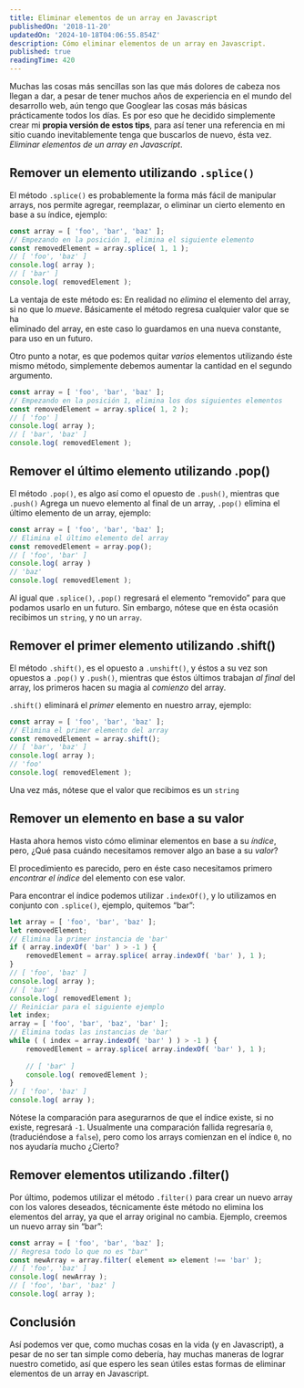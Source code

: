 ```yaml
---
title: Eliminar elementos de un array en Javascript
publishedOn: '2018-11-20'
updatedOn: '2024-10-18T04:06:55.854Z'
description: Cómo eliminar elementos de un array en Javascript.
published: true
readingTime: 420
---
```

Muchas las cosas más sencillas son las que más dolores de cabeza nos llegan a dar,
a pesar de tener muchos años de experiencia en el mundo del desarrollo web, aún
tengo que Googlear las cosas más básicas prácticamente todos los días. Es por eso
que he decidido simplemente crear mi **propia versión de estos tips**, para así tener
una referencia en mi sitio cuando inevitablemente tenga que buscarlos de nuevo,
ésta vez. _Eliminar elementos de un array en Javascript_.

## Remover un elemento utilizando `.splice()`

El método `.splice()` es probablemente la forma más fácil de manipular arrays,
nos permite agregar, reemplazar, o eliminar un cierto elemento en base a su
índice, ejemplo:

```js
const array = [ 'foo', 'bar', 'baz' ];
// Empezando en la posición 1, elimina el siguiente elemento
const removedElement = array.splice( 1, 1 );
// [ 'foo', 'baz' ]
console.log( array );
// [ 'bar' ]
console.log( removedElement );
```

La ventaja de este método es: En realidad no _elimina_ el elemento del array, si
no que lo _mueve_. Básicamente el método regresa cualquier valor que se ha  
eliminado del array, en este caso lo guardamos en una nueva constante, para uso
en un futuro.

Otro punto a notar, es que podemos quitar _varios_ elementos utilizando éste
mismo método, simplemente debemos aumentar la cantidad en el segundo argumento.

```js
const array = [ 'foo', 'bar', 'baz' ];
// Empezando en la posición 1, elimina los dos siguientes elementos
const removedElement = array.splice( 1, 2 );
// [ 'foo' ]
console.log( array );
// [ 'bar', 'baz' ]
console.log( removedElement );
```

## Remover el último elemento utilizando .pop()

El método `.pop()`, es algo así como el opuesto de `.push()`, mientras que `.push()`
Agrega un nuevo elemento al final de un array, `.pop()` elimina el último elemento
de un array, ejemplo:

```js
const array = [ 'foo', 'bar', 'baz' ];
// Elimina el último elemento del array
const removedElement = array.pop();
// [ 'foo', 'bar' ]
console.log( array ) 
// 'baz'
console.log( removedElement );
```

Al igual que `.splice()`, `.pop()` regresará el elemento “removido” para que
podamos usarlo en un futuro. Sin embargo, nótese que en ésta ocasión recibimos
un `string`, y no un `array`.

## Remover el primer elemento utilizando .shift()

El método `.shift()`, es el opuesto a `.unshift()`, y éstos a su vez son opuestos
a `.pop()` y `.push()`, mientras que éstos últimos trabajan _al final_ del array, los
primeros hacen su magia al _comienzo_ del array.

`.shift()` eliminará el _primer_ elemento en nuestro array, ejemplo:

```js
const array = [ 'foo', 'bar', 'baz' ];
// Elimina el primer elemento del array
const removedElement = array.shift();
// [ 'bar', 'baz' ]
console.log( array ); 
// 'foo'
console.log( removedElement );
```

Una vez más, nótese que el valor que recibimos es un `string`

## Remover un elemento en base a su valor

Hasta ahora hemos visto cómo eliminar elementos en base a su _índice_, pero, ¿Qué
pasa cuándo necesitamos remover algo an base a su _valor_?

El procedimiento es parecido, pero en éste caso necesitamos primero _encontrar el
índice_ del elemento con ese valor.

Para encontrar el índice podemos utilizar `.indexOf()`, y lo utilizamos en conjunto
con `.splice()`, ejemplo, quitemos “bar”:

```js
let array = [ 'foo', 'bar', 'baz' ];
let removedElement;
// Elimina la primer instancia de 'bar'
if ( array.indexOf( 'bar' ) > -1 ) {
    removedElement = array.splice( array.indexOf( 'bar' ), 1 );
}
// [ 'foo', 'baz' ]
console.log( array );
// [ 'bar' ]
console.log( removedElement );
// Reiniciar para el siguiente ejemplo
let index;
array = [ 'foo', 'bar', 'baz', 'bar' ];
// Elimina todas las instancias de 'bar'
while ( ( index = array.indexOf( 'bar' ) ) > -1 ) {
    removedElement = array.splice( array.indexOf( 'bar' ), 1 );
    
    // [ 'bar' ]
    console.log( removedElement );
}
// [ 'foo', 'baz' ]
console.log( array );
```

Nótese la comparación para asegurarnos de que el índice existe, si no existe,
regresará `-1`. Usualmente una comparación fallida regresaría `0`, (traduciéndose a `false`),
pero como los arrays comienzan en el índice `0`, no nos ayudaría mucho ¿Cierto?

## Remover elementos utilizando .filter()

Por último, podemos utilizar el método `.filter()` para crear un nuevo array con
los valores deseados, técnicamente éste método no elimina los elementos del array,
ya que el array original no cambia. Ejemplo, creemos un nuevo array sin “bar”:

```js
const array = [ 'foo', 'bar', 'baz' ];
// Regresa todo lo que no es "bar"
const newArray = array.filter( element => element !== 'bar' );
// [ 'foo', 'baz' ]
console.log( newArray );
// [ 'foo', 'bar', 'baz' ]
console.log( array );
```

## Conclusión

Así podemos ver que, como muchas cosas en la vida (y en Javascript), a pesar de
no ser tan simple como debería, hay muchas maneras de lograr nuestro cometido,
así que espero les sean útiles estas formas de eliminar elementos de un array en
Javascript.
